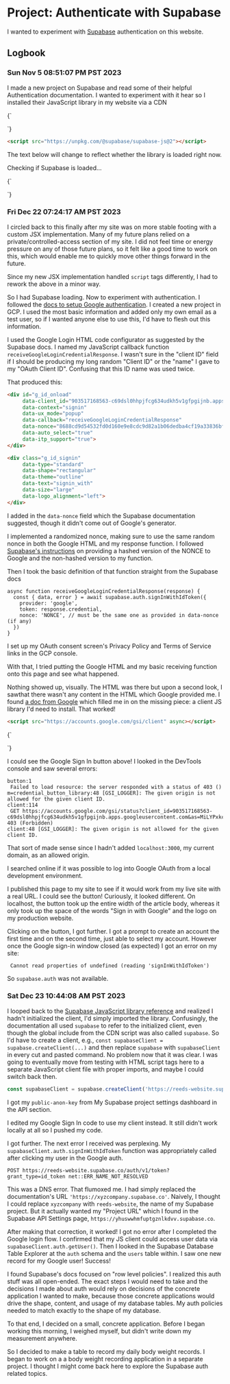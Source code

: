 # Project: Authenticate with Supabase

I wanted to experiment with [Supabase](https://supabase.com) authentication on this website. 

## Logbook

### Sun Nov  5 08:51:07 PM PST 2023

I made a new project on Supabase and read some of their helpful Authentication documentation. I wanted to experiment with it hear so I installed their JavaScript library in my website via a CDN 

<script src="https://unpkg.com/@supabase/supabase-js@2"></script>

{`
<script type="module">
  // I describe this on Sat Dec 23
  window.supabaseClient = supabase.createClient('https://yhuswwhmfuptgznlkdvv.supabase.co', 'eyJhbGciOiJIUzI1NiIsInR5cCI6IkpXVCJ9.eyJpc3MiOiJzdXBhYmFzZSIsInJlZiI6InlodXN3d2htZnVwdGd6bmxrZHZ2Iiwicm9sZSI6ImFub24iLCJpYXQiOjE2OTkwNzgyNjksImV4cCI6MjAxNDY1NDI2OX0.vF_fbpeSORP5ve5wVVty4lm5HaOAwGSgQxq4s39udpM')
  </script>
`}

```html
<script src="https://unpkg.com/@supabase/supabase-js@2"></script>
```

The text below will change to reflect whether the library is loaded right now.

<span>Checking if Supabase is loaded...</span>

{`
<script>
  let message = "Supabase is NOT loaded";
  if (supabase) message = "Supabase is loaded!"
  document.currentScript.previousElementSibling.innerText = message;
</script>
`}


### Fri Dec 22 07:24:17 AM PST 2023

I circled back to this finally after my site was on more stable footing with a custom JSX implementation. Many of my future plans relied on a private/controlled-access section of my site. I did not feel time or energy pressure on any of those future plans, so it felt like a good time to work on this, which would enable me to quickly move other things forward in the future.

Since my new JSX implementation handled `script` tags differently, I had to rework the above in a minor way.
  
So I had Supabase loading. Now to experiment with authentication. I followed the [docs to setup Google authentication](https://supabase.com/docs/guides/auth/social-login/auth-google). I created a new project in GCP. I used the most basic information and added only my own email as a test user, so if I wanted anyone else to use this, I'd have to flesh out this information.

I used the Google Login HTML code configurator as suggested by the Supabase docs. I named my JavaScript callback function  `receiveGoogleLoginCredentialResponse`. I wasn't sure in the "client ID" field if I should be producing my long random "Client ID" or the "name" I gave to my "OAuth Client ID". Confusing that this ID name was used twice.

That produced this:

```html
<div id="g_id_onload"
     data-client_id="903517168563-c69dsl0hhpjfcg634udkh5v1gfpgijnb.apps.googleusercontent.com"
     data-context="signin"
     data-ux_mode="popup"
     data-callback="receiveGoogleLoginCredentialResponse"
     data-nonce="8688cd9d54532fd0d160e9e8cdc9d82a1b06dedba4cf19a33836bf2d0c58f335"
     data-auto_select="true"
     data-itp_support="true">
</div>

<div class="g_id_signin"
     data-type="standard"
     data-shape="rectangular"
     data-theme="outline"
     data-text="signin_with"
     data-size="large"
     data-logo_alignment="left">
</div>
```

I added in the `data-nonce` field which the Supabase documentation suggested, though it didn't come out of Google's generator.

<Future>I implemented a randomized nonce, making sure to use the same random nonce in both the Google HTML and my response function. I followed [Supabase's instructions](https://supabase.com/docs/guides/auth/social-login/auth-google#important-note-on-nonce-validation) on providing a hashed version of the NONCE to Google and the non-hashed version to my function.</Future>

Then I took the basic definition of that function straight from the Supabase docs

```
async function receiveGoogleLoginCredentialResponse(response) {
  const { data, error } = await supabase.auth.signInWithIdToken({
    provider: 'google',
    token: response.credential,
    nonce: 'NONCE', // must be the same one as provided in data-nonce (if any)
  })
}
```


<Future>I set up my OAuth consent screen's Privacy Policy and Terms of Service links in the GCP console.</Future>

With that, I tried putting the Google HTML and my basic receiving function onto this page and see what happened.

Nothing showed up, visually. The HTML was there but upon a second look, I sawthat there wasn't any content in the HTML which Google provided me. I found [a doc from Google](https://developers.google.com/identity/gsi/web/guides/client-library) which filled me in on the missing piece: a client JS library I'd need to install. That worked!

```html
<script src="https://accounts.google.com/gsi/client" async></script>
```

<script src="https://accounts.google.com/gsi/client" async></script>

{`
<div id="g_id_onload"
     data-client_id="903517168563-c69dsl0hhpjfcg634udkh5v1gfpgijnb.apps.googleusercontent.com"
     data-context="signin"
     data-ux_mode="popup"
     data-callback="receiveGoogleLoginCredentialResponse"
     data-nonce="8688cd9d54532fd0d160e9e8cdc9d82a1b06dedba4cf19a33836bf2d0c58f335"
     data-auto_select="true"
     data-itp_support="true">
</div>

<div class="g_id_signin"
     data-type="standard"
     data-shape="rectangular"
     data-theme="outline"
     data-text="signin_with"
     data-size="large"
     data-logo_alignment="left">
</div>

<script>
async function receiveGoogleLoginCredentialResponse(response) {
  // Edited later (See Dec 23) to use supabaseClient
  const { data, error } = await supabaseClient.auth.signInWithIdToken({
    provider: 'google',
    token: response.credential,
    nonce: 'NONCE', // must be the same one as provided in data-nonce (if any)
  })
}
</script>
`}

I could see the Google Sign In button above! I looked in the DevTools console and saw several errors:

```text
button:1 
 Failed to load resource: the server responded with a status of 403 ()
m=credential_button_library:48 [GSI_LOGGER]: The given origin is not allowed for the given client ID.
client:114 
 GET https://accounts.google.com/gsi/status?client_id=903517168563-c69dsl0hhpjfcg634udkh5v1gfpgijnb.apps.googleusercontent.com&as=MiLYPxkcSkvcIM%2Bb7nwgPQ 403 (Forbidden)
client:48 [GSI_LOGGER]: The given origin is not allowed for the given client ID.
```

That sort of made sense since I hadn't added `localhost:3000`, my current domain, as an allowed origin.

<Future>I searched online if it was possible to log into Google OAuth from a local development environment.</Future>

I published this page to my site to see if it would work from my live site with a real URL. I could see the button! Curiously, it looked different. On localhost, the button took up the entire width of the article body, whereas it only took up the space of the words "Sign in with Google" and the logo on my production website.

Clicking on the button, I got further. I got a prompt to create an account the first time and on the second time, just able to select my account. However once the Google sign-in window closed (as expected) I got an error on my site:

```text
 Cannot read properties of undefined (reading 'signInWithIdToken')
```

So `supabase.auth` was not available. 

### Sat Dec 23 10:44:08 AM PST 2023

I looped back to the [Supabase JavaScript library reference](https://supabase.com/docs/reference/javascript/installing) and realized I hadn't initialized the client, I'd simply imported the library. Confusingly, the documentation all used `supabase` to refer to the initialized client, even though the global include from the CDN script was also called `supabase`. So I'd have to create a client, e.g., `const supabaseClient = supabase.createClient(...)` and then replace `supabase` with `supabaseClient` in every cut and pasted command. No problem now that it was clear. I was going to eventually move from testing with HTML script tags here to a separate JavaScript client file with proper imports, and maybe I could switch back then.

```js
const supabaseClient = supabase.createClient('https://reeds-website.supabase.co', 'public-anon-key')
```

I got my `public-anon-key` from My Supabase project settings dashboard in the API section.

I edited my Google Sign In code to use my client instead. It still didn't work locally at all so I pushed my code.

I got further. The next error I received was perplexing. My `supabaseClient.auth.signInWithIdToken` function was appropriately called after clicking my user in the Google auth.

```
POST https://reeds-website.supabase.co/auth/v1/token?grant_type=id_token net::ERR_NAME_NOT_RESOLVED
```

This was a DNS error. That flumoxed me. I had simply replaced the documentation's URL `'https://xyzcompany.supabase.co'`. Naively, I thought I could replace `xyzcompany` with `reeds-website`, the name of my Supabase project. But it actually wanted my "Project URL" which I found in the Supabase API Settings page, `https://yhuswwhmfuptgznlkdvv.supabase.co`.

After making that correction, it worked! I got no error after I completed the Google login flow. I confirmed that my JS client could access user data via `supabaseClient.auth.getUser()`. Then I looked in the Supabase Database Table Explorer at the `auth` schema and the `users` table within. I saw one new record for my Google user! Success!

I found Supabase's docs focused on "row level policies". I realized this auth stuff was all open-ended. The exact steps I would need to take and the decisions I made about auth would rely on decisions of the concrete application I wanted to make, because those concrete applications would drive the shape, content, and usage of my database tables. My auth policies needed to match exactly to the shape of my database.

To that end, I decided on a small, concrete application. Before I began working this morning, I weighed myself, but didn't write down my measurement anywhere.

So I decided to make a table to record my daily body weight records. I began to work on a <HashTarget id="supabase-auth-starting-body-weight-app"><Link slug="project-body-weight-recording-app">a body weight recording application</Link></HashTarget> in a separate project. I thought I might come back here to explore the Supabase auth related topics.


